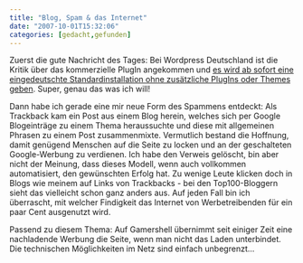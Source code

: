 ```yaml
---
title: "Blog, Spam & das Internet"
date: "2007-10-01T15:32:06"
categories: [gedacht,gefunden]
---
```


Zuerst die gute Nachricht des Tages: Bei Wordpress Deutschland ist die Kritik über das kommerzielle PlugIn angekommen und [es wird ab sofort eine eingedeutschte Standardinstallation ohne zusätzliche PlugIns oder Themes geben](http://blog.wordpress-deutschland.org/2007/10/01/aenderung-der-de-edition.html). Super, genau das was ich will!

Dann habe ich gerade eine mir neue Form des Spammens entdeckt: Als Trackback kam ein Post aus einem Blog herein, welches sich per Google Blogeinträge zu einem Thema heraussuchte und diese mit allgemeinen Phrasen zu einem Post zusammenmixte. Vermutlich bestand die Hoffnung, damit genügend Menschen auf die Seite zu locken und an der geschalteten Google-Werbung zu verdienen. Ich habe den Verweis gelöscht, bin aber nicht der Meinung, dass dieses Modell, wenn auch vollkommen automatisiert, den gewünschten Erfolg hat. Zu wenige Leute klicken doch in Blogs wie meinem auf Links von Trackbacks - bei den Top100-Bloggern sieht das vielleicht schon ganz anders aus. Auf jeden Fall bin ich überrascht, mit welcher Findigkeit das Internet von Werbetreibenden für ein paar Cent ausgenutzt wird.

Passend zu diesem Thema: Auf Gamershell übernimmt seit einiger Zeit eine nachladende Werbung die Seite, wenn man nicht das Laden unterbindet. Die technischen Möglichkeiten im Netz sind einfach unbegrenzt...
